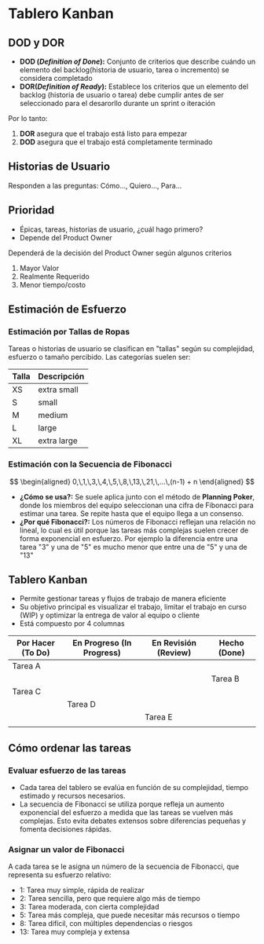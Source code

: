 # Tablero Kanban

## DOD y DOR
- **DOD (*Definition of Done*):** Conjunto de criterios que describe cuándo un elemento del backlog(historia de usuario, tarea o incremento) se considera completado
- **DOR(*Definition of Ready*):** Establece los criterios que un elemento del backlog (historia de usuario o tarea) debe cumplir antes de ser seleccionado para el desarorllo durante un sprint o iteración

Por lo tanto:

1. **DOR** asegura que el trabajo está listo para empezar
2. **DOD** asegura que el trabajo está completamente terminado

## Historias de Usuario
Responden a las preguntas: Cómo..., Quiero..., Para...

## Prioridad

- Épicas, tareas, historias de usuario, ¿cuál hago primero?
- Depende del Product Owner

Dependerá de la decisión del Product Owner según algunos criterios

1. Mayor Valor
2. Realmente Requerido
3. Menor tiempo/costo

## Estimación de Esfuerzo

### Estimación por Tallas de Ropas
Tareas o historias de usuario se clasifican en "tallas" según su complejidad, esfuerzo o tamaño percibido. Las categorías suelen ser:

|Talla|Descripción|
|---|---|
|XS|extra small|
|S|small|
|M|medium|
|L|large|
|XL|extra large|

### Estimación con la Secuencia de Fibonacci

$$
\begin{aligned} 
    0,\,1,\,3,\,4,\,5,\,8,\,13,\,21,\,...\,(n-1) + n
\end{aligned}
$$

- **¿Cómo se usa?:** Se suele aplica junto con el método de **Planning Poker**, donde los miembros del equipo seleccionan una cifra de Fibonacci para estimar una tarea. Se repite hasta que el equipo llega a un consenso.
- **¿Por qué Fibonacci?:** Los números de Fibonacci reflejan una relación no lineal, lo cual es útil porque las tareas más complejas suelen crecer de forma exponencial en esfuerzo. Por ejemplo la diferencia entre una tarea "3" y una de "5" es mucho menor que entre una de "5" y una de "13"

## Tablero Kanban
- Permite gestionar tareas y flujos de trabajo de manera eficiente
- Su objetivo principal es visualizar el trabajo, limitar el trabajo en curso (WIP) y optimizar la entrega de valor al equipo o cliente
- Está compuesto por 4 columnas

|Por Hacer (To Do)|En Progreso (In Progress)|En Revisión (Review)|Hecho (Done)|
|---|---|---|---|
|Tarea A||||
||||Tarea B|
|Tarea C||||
||Tarea D|||
|||Tarea E||
|||||

## Cómo ordenar las tareas

### Evaluar esfuerzo de las tareas
- Cada tarea del tablero se evalúa en función de su complejidad, tiempo estimado y recursos necesarios.
- La secuencia de Fibonacci se utiliza porque refleja un aumento exponencial del esfuerzo a medida que las tareas se vuelven más complejas. Esto evita debates extensos sobre diferencias pequeñas y fomenta decisiones rápidas.

### Asignar un valor de Fibonacci
A cada tarea se le asigna un número de la secuencia de Fibonacci, que representa su esfuerzo relativo:

- 1: Tarea muy simple, rápida de realizar
- 2: Tarea sencilla, pero que requiere algo más de tiempo
- 3: Tarea moderada, con cierta complejidad
- 5: Tarea más compleja, que puede necesitar más recursos o tiempo
- 8: Tarea difícil, con múltiples dependencias o riesgos
- 13: Tarea muy compleja y extensa

